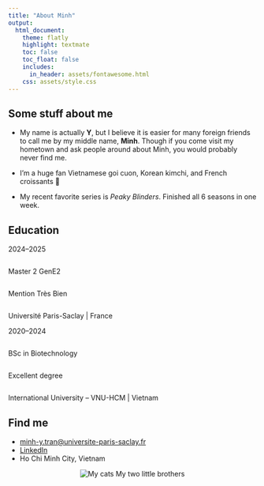 ```yaml
---
title: "About Minh"
output:
  html_document:
    theme: flatly
    highlight: textmate
    toc: false
    toc_float: false
    includes:
      in_header: assets/fontawesome.html
    css: assets/style.css
---
```


## Some stuff about me

-   My name is actually **Y**, but I believe it is easier for many foreign friends to call me by my middle name, **Minh**. Though if you come visit my hometown and ask people around about Minh, you would probably never find me.

-   I'm a huge fan Vietnamese goi cuon, Korean kimchi, and French croissants 🥐

-   My recent favorite series is *Peaky Blinders*. Finished all 6 seasons in one week.

## Education

::::::::::: timeline
:::::: timeline-item
::: timeline-year
2024–2025
:::

<div style="display:flex; flex-direction:column;">
::: timeline-degree
Master 2 GenE2
:::
::: timeline-note
Mention Très Bien
:::
</div>

::: timeline-institution
Université Paris-Saclay \| France
:::
::::::

:::::: timeline-item
::: timeline-year
2020–2024
:::

<div style="display:flex; flex-direction:column;">
::: timeline-degree
BSc in Biotechnology
:::
::: timeline-note
Excellent degree
:::
</div>

::: timeline-institution
International University – VNU-HCM \| Vietnam
:::
::::::
:::::::::::

## Find me

<ul class="contact-info">

<li><i class="fa-solid fa-envelope"></i> <a href="mailto:minh-y.tran@universite-paris-saclay.fr">minh-y.tran\@universite-paris-saclay.fr</a></li>

<li><i class="fa-brands fa-linkedin"></i> <a href="https://www.linkedin.com/in/tranminhy">LinkedIn</a></li>

<li><i class="fa-solid fa-location-dot"></i> Ho Chi Minh City, Vietnam</li>

</ul>

::: {style="text-align:center;"}
![My cats](assets/images/my-cats.jpg) [My two little brothers]{.figure-caption}
:::
